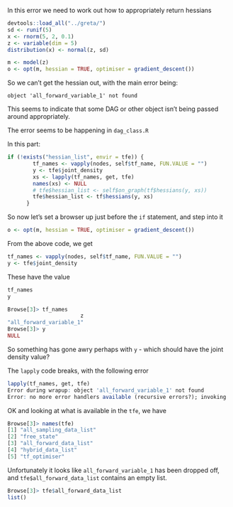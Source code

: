 
In this error we need to work out how to appropriately return hessians

```r
devtools::load_all("../greta/")
sd <- runif(5)
x <- rnorm(5, 2, 0.1)
z <- variable(dim = 5)
distribution(x) <- normal(z, sd)

m <- model(z)
o <- opt(m, hessian = TRUE, optimiser = gradient_descent())
```

So we can't get the hessian out, with the main error being:

```
object 'all_forward_variable_1' not found
```

This seems to indicate that some DAG or other object isn't being passed around appropriately.

The error seems to be happening in `dag_class.R`

In this part:

```r
if (!exists("hessian_list", envir = tfe)) {
        tf_names <- vapply(nodes, self$tf_name, FUN.VALUE = "")
        y <- tfe$joint_density
        xs <- lapply(tf_names, get, tfe)
        names(xs) <- NULL
        # tfe$hessian_list <- self$on_graph(tf$hessians(y, xs))
        tfe$hessian_list <- tf$hessians(y, xs)
      }
```

So now let's set a browser up just before the `if` statement, and step into it

```r
o <- opt(m, hessian = TRUE, optimiser = gradient_descent())
```

From the above code, we get

```r
tf_names <- vapply(nodes, self$tf_name, FUN.VALUE = "")
y <- tfe$joint_density
```

These have the value

```r
tf_names
y
```

```r
Browse[3]> tf_names
                       z 
"all_forward_variable_1" 
Browse[3]> y
NULL
```

So something has gone awry perhaps with `y` - which should have the joint density value?

The `lapply` code breaks, with the following error

```r
lapply(tf_names, get, tfe)
Error during wrapup: object 'all_forward_variable_1' not found
Error: no more error handlers available (recursive errors?); invoking 'abort' restart
```

OK and looking at what is available in the `tfe`, we have

```r
Browse[3]> names(tfe)
[1] "all_sampling_data_list"
[2] "free_state"            
[3] "all_forward_data_list" 
[4] "hybrid_data_list"      
[5] "tf_optimiser" 
```

Unfortunately it looks like `all_forward_variable_1` has been dropped off, and `tfe$all_forward_data_list` contains an empty list.

```r
Browse[3]> tfe$all_forward_data_list
list()
```

